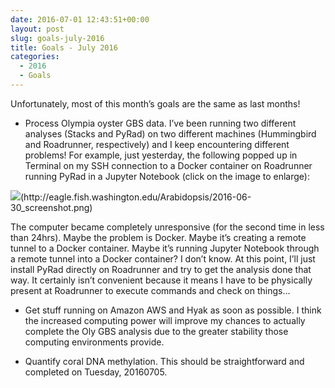 ```yaml
---
date: 2016-07-01 12:43:51+00:00
layout: post
slug: goals-july-2016
title: Goals - July 2016
categories:
  - 2016
  - Goals
---
```


Unfortunately, most of this month's goals are the same as last months!







  * Process Olympia oyster GBS data. I've been running two different analyses (Stacks and PyRad) on two different machines (Hummingbird and Roadrunner, respectively) and I keep encountering different problems! For example, just yesterday, the following popped up in Terminal on my SSH connection to a Docker container on Roadrunner running PyRad in a Jupyter Notebook (click on the image to enlarge):





![](https://eagle.fish.washington.edu/Arabidopsis/2016-06-30_screenshot.png)(http://eagle.fish.washington.edu/Arabidopsis/2016-06-30_screenshot.png)

The computer became completely unresponsive (for the second time in less than 24hrs). Maybe the problem is Docker. Maybe it's creating a remote tunnel to a Docker container. Maybe it's running Jupyter Notebook through a remote tunnel into a Docker container? I don't know. At this point, I'll just install PyRad directly on Roadrunner and try to get the analysis done that way. It certainly isn't convenient because it means I have to be physically present at Roadrunner to execute commands and check on things...







  * Get stuff running on Amazon AWS and Hyak as soon as possible. I think the increased computing power will improve my chances to actually complete the Oly GBS analysis due to the greater stability those computing environments provide.



  * Quantify coral DNA methylation. This should be straightforward and completed on Tuesday, 20160705.





